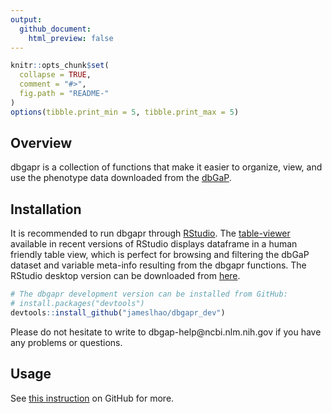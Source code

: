 ---
output:
  github_document:
    html_preview: false
---

<!-- README.md is generated from README.Rmd. Please edit that file -->

```{r, echo = FALSE}
knitr::opts_chunk$set(
  collapse = TRUE,
  comment = "#>",
  fig.path = "README-"
)
options(tibble.print_min = 5, tibble.print_max = 5)
```

## Overview

dbgapr is a collection of functions that make it easier to organize, view, and use the phenotype data downloaded from the [dbGaP](https://www.ncbi.nlm.nih.gov/gap). 

## Installation

It is recommended to run dbgapr through [RStudio](https://www.rstudio.com/). The [table-viewer](https://support.rstudio.com/hc/en-us/articles/205175388-Using-the-Data-Viewer) available in recent versions of RStudio displays dataframe in a human friendly table view, which is perfect for browsing and filtering the dbGaP dataset and variable meta-info resulting from the dbgapr functions. The RStudio desktop version can be downloaded from [here](https://www.rstudio.com/products/rstudio/download). 

```{r, eval = FALSE}

# The dbgapr development version can be installed from GitHub:
# install.packages("devtools")
devtools::install_github("jameslhao/dbgapr_dev")
```

Please do not hesitate to write to dbgap-help@ncbi.nlm.nih.gov if you have any problems or questions. 

## Usage

See [this instruction](https://github.com/jameslhao/dbgapr_dev/blob/master/vignettes/introduction.md) on GitHub for more.


